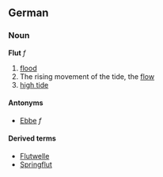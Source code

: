 ==German==
===Noun===
'''Flut''' ''f''

# [[flood]]
# The rising movement of the tide, the [[flow]]
# [[high tide]]

====Antonyms====
*[[Ebbe]] ''f''

====Derived terms====
*[[Flutwelle]]
*[[Springflut]]